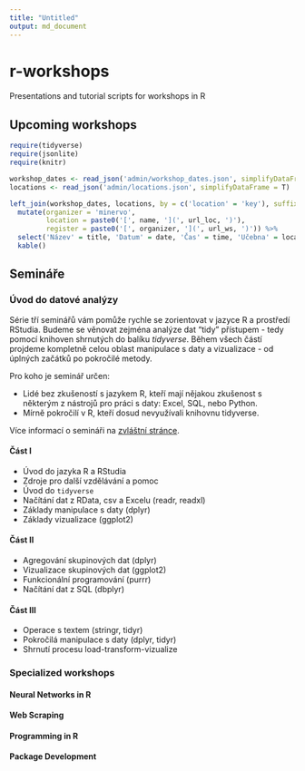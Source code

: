 ```yaml
---
title: "Untitled"
output: md_document
---
```



# r-workshops
Presentations and tutorial scripts for workshops in R

## Upcoming workshops

```r
require(tidyverse)
require(jsonlite)
require(knitr)

workshop_dates <- read_json('admin/workshop_dates.json', simplifyDataFrame = T)
locations <- read_json('admin/locations.json', simplifyDataFrame = T)

left_join(workshop_dates, locations, by = c('location' = 'key'), suffix = c('_ws', '_loc')) %>% 
  mutate(organizer = 'minervo',
         location = paste0('[', name, '](', url_loc, ')'),
         register = paste0('[', organizer, '](', url_ws, ')')) %>% 
  select('Název' = title, 'Datum' = date, 'Čas' = time, 'Učebna' = location, 'Registrace' = register) %>% 
  kable()
```

## Semináře

### Úvod do datové analýzy

Série tří seminářů vám pomůže rychle se zorientovat v jazyce R a prostředí RStudia. Budeme se věnovat zejména analýze dat "tidy" přístupem - tedy pomocí knihoven shrnutých do balíku *tidyverse*. Během všech částí projdeme kompletně celou oblast manipulace s daty a vizualizace - od úplných začátků po pokročilé metody.

Pro koho je seminář určen:

* Lidé bez zkušeností s jazykem R, kteří mají nějakou zkušenost s některým z nástrojů pro práci s daty: Excel, SQL, nebo Python.
* Mírně pokročilí v R, kteří dosud nevyužívali knihovnu tidyverse.

Více informací o semináři na [zvláštní stránce](https://github.com/jankislinger/r-workshops/tree/master/introduction).

#### Část I

* Úvod do jazyka R a RStudia
* Zdroje pro další vzdělávání a pomoc
* Úvod do `tidyverse`
* Načítání dat z RData, csv a Excelu (readr, readxl)
* Základy manipulace s daty (dplyr)
* Základy vizualizace (ggplot2)

#### Část II

* Agregování skupinových dat (dplyr)
* Vizualizace skupinových dat (ggplot2)
* Funkcionální programování (purrr)
* Načítání dat z SQL (dbplyr)

#### Část III

* Operace s textem (stringr, tidyr)
* Pokročilá manipulace s daty (dplyr, tidyr)
* Shrnutí procesu load-transform-vizualize

### Specialized workshops

#### Neural Networks in R

#### Web Scraping

#### Programming in R

#### Package Development
